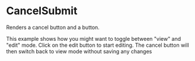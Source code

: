 
# CancelSubmit

<div className="intro">
  Renders a cancel button and a <SubmitLink/> button.
</div>

This example shows how you might want to toggle between "view" and "edit"
mode.  Click on the edit button to start editing. The cancel button will then
switch back to view mode without saving any changes

<Example
  Component={CancelSubmit}
  code={CancelSubmitSrc}
  caption="CancelSubmit"
  expand
/>
